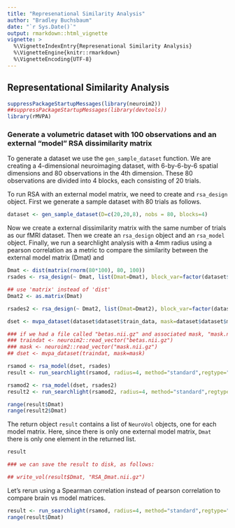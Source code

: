 ```yaml
---
title: "Represenational Similarity Analysis"
author: "Bradley Buchsbaum"
date: "`r Sys.Date()`"
output: rmarkdown::html_vignette
vignette: >
  %\VignetteIndexEntry{Represenational Similarity Analysis}
  %\VignetteEngine{knitr::rmarkdown}
  %\VignetteEncoding{UTF-8}
---
```



## Representational Similarity Analysis
```r
suppressPackageStartupMessages(library(neuroim2))
##suppressPackageStartupMessages(library(devtools))
library(rMVPA)
```

### Generate a volumetric dataset with 100 observations and an external "model" RSA dissimilarity matrix

To generate a dataset we use the `gen_sample_dataset` function. We are creating a 4-dimensional neuroimaging dataset, with 6-by-6-by-6 spatial dimensions and 80 observations in the 4th dimension. These 80 observations are divided into 4 blocks, each consisting of 20 trials.

To run RSA with an external model matrix, we need to create and `rsa_design` object. First we generate a sample dataset with 80 trials as follows.


```r

dataset <- gen_sample_dataset(D=c(20,20,8), nobs = 80, blocks=4)

```

Now we create a external dissimilarity matrix with the same number of trials as our fMRI dataset. Then we create an `rsa_design` object and an `rsa_model` object. Finally, we run a searchlight analysis with a 4mm radius using a pearson correlation as a metric to compare the similarity between the external model matrix (Dmat) and 

```r
Dmat <- dist(matrix(rnorm(80*100), 80, 100))
rsades <- rsa_design(~ Dmat, list(Dmat=Dmat), block_var=factor(dataset$design$block_var))

## use 'matrix' instead of 'dist'
Dmat2 <- as.matrix(Dmat)

rsades2 <- rsa_design(~ Dmat2, list(Dmat=Dmat2), block_var=factor(dataset$design$block_var))

dset <- mvpa_dataset(dataset$dataset$train_data, mask=dataset$dataset$mask)

### if we had a file called "betas.nii.gz" and associated mask, "mask.nii.gz" we would do as follows:
### traindat <- neuroim2::read_vector("betas.nii.gz")
### mask <- neuroim2::read_vector("mask.nii.gz")   
## dset <- mvpa_dataset(traindat, mask=mask)

rsamod <- rsa_model(dset, rsades)
result <- run_searchlight(rsamod, radius=4, method="standard",regtype="pearson")

rsamod2 <- rsa_model(dset, rsades2)
result2 <- run_searchlight(rsamod2, radius=4, method="standard",regtype="pearson")

range(result$Dmat)
range(result2$Dmat)
```

The return object `result` contains a list of `NeuroVol` objects, one for each model matrix. Here, since there is only one external model matrix, `Dmat` there is only one element in the returned list.


```r

result

### we can save the result to disk, as follows:

## write_vol(result$Dmat, "RSA_Dmat.nii.gz") 
```

Let's rerun using a Spearman correlation instead of pearson correlation to compare brain vs model matrices.

```r

result <- run_searchlight(rsamod, radius=4, method="standard",regtype="spearman")
range(result$Dmat)


```


